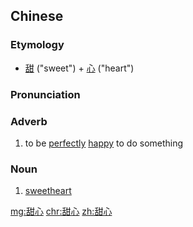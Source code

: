 ==Chinese==
{{zh-forms}}

===Etymology===
* [[甜]] ("sweet") + [[心]] ("heart")

===Pronunciation===
{{zh-pron
|m=tiánxīn
|c=tim4 sam1
|cat=adv,n
}}

===Adverb===
{{zh-adv}}

# to be [[perfectly]] [[happy]] to do something

===Noun===
{{zh-noun}}

# [[sweetheart]]

[[mg:甜心]]
[[chr:甜心]]
[[zh:甜心]]